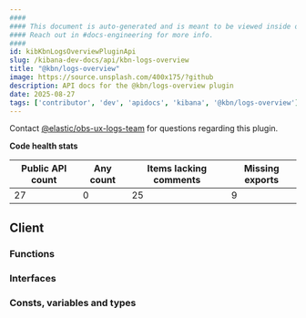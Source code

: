 ```yaml
---
####
#### This document is auto-generated and is meant to be viewed inside our experimental, new docs system.
#### Reach out in #docs-engineering for more info.
####
id: kibKbnLogsOverviewPluginApi
slug: /kibana-dev-docs/api/kbn-logs-overview
title: "@kbn/logs-overview"
image: https://source.unsplash.com/400x175/?github
description: API docs for the @kbn/logs-overview plugin
date: 2025-08-27
tags: ['contributor', 'dev', 'apidocs', 'kibana', '@kbn/logs-overview']
---
```




Contact [@elastic/obs-ux-logs-team](https://github.com/orgs/elastic/teams/obs-ux-logs-team) for questions regarding this plugin.

**Code health stats**

| Public API count  | Any count | Items lacking comments | Missing exports |
|-------------------|-----------|------------------------|-----------------|
| 27 | 0 | 25 | 9 |

## Client

### Functions
<DocDefinitionList data={kbnLogsOverviewObj.client.functions}/>

### Interfaces
<DocDefinitionList data={kbnLogsOverviewObj.client.interfaces}/>

### Consts, variables and types
<DocDefinitionList data={kbnLogsOverviewObj.client.misc}/>

